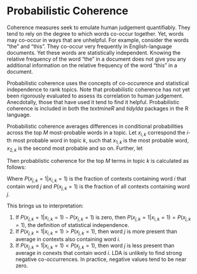 # Probabilistic Coherence

Coherence measures seek to emulate human judgement quantifiably. They tend to rely on the degree to which words co-occur together. Yet, words may co-occur in ways that are unhelpful. For example, consider the words "the" and "this". They co-occur very frequently in English-language documents. Yet these words are statistically independent. Knowing the relative frequency of the word "the" in a document does not give you any additional information on the relative frequency of the word "this" in a document. 

Probabilistic coherence uses the concepts of co-occurence and statistical independence to rank topics. Note that probabilistic coherence has not yet been rigorously evaluated to assess its correlation to human judgement. Anecdotally, those that have used it tend to find it helpful. Probabilistic coherence is included in both the _textmineR_ and _tidylda_ packages in the R language.

Probabilistic coherence averages differences in conditional probabilities across the top $M$ most-probable words in a topic. Let $x_{i, k}$ correspond the $i$-th most probable word in topic $k$, such that $x_{1,k}$ is the most probable word, $x_{2,k}$ is the second most probable and so on. Further, let 

\begin{align}
  x_{i,k} = 
    \begin{cases} 
      1 & \text{if the } i\text{-th most probable word appears in a randomly selected document} \\ 
      0 & \text{otherwise}
    \end{cases}
\end{align}

Then probablistic coherence for the top $M$ terms in topic $k$ is calculated as follows:

\begin{align}
  C(k,M) &= \frac{1}{\sum_{j = 1}^{M - 1} M - j} 
    \sum_{i = 1}^{M - 1} \sum_{j = i+1}^{M} 
    P(x_{j,k} = 1 | x_{i,k} = 1) - P(x_{j,k} = 1)
\end{align}

Where $P(x_{j,k} = 1 | x_{i,k} = 1)$ is the fraction of contexts containing word $i$ that contain word $j$ and $P(x_{j,k} = 1)$ is the fraction of all contexts containing word $j$. 

This brings us to interpretation:

1. If $P(x_{j,k} = 1 | x_{i,k} = 1) - P(x_{j,k} = 1)$ is zero, then $P(x_{j,k} = 1 | x_{i,k} = 1) = P(x_{j,k} = 1)$, the definition of statistical independence.
2. If $P(x_{j,k} = 1 | x_{i,k} = 1) > P(x_{j,k} = 1)$, then word $j$ is more present than average in contexts also containing word $i$.
3. If $P(x_{j,k} = 1 | x_{i,k} = 1) < P(x_{j,k} = 1)$, then word $j$ is less present than average in conexts that contain word $i$. LDA is unlikely to find strong negative co-occurrences. In practice, negative values tend to be near zero.
